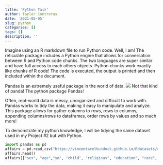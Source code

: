```yaml
---
title: 'Python Talk'
author: Taylor Contreras
date: '2021-05-05'
slug: python
categories: []
tags: []
description: ''
---
```

Imagine using an R markdown file to run Python code. Well, I am! The reticulate package includes a Python engine that allows for conversation between R and Python code chunks. The two languages are super similar and have full access to each others objects. Python chunks work exactly like chunks of R code! The code is executed, the output is printed and then included within the document. 

Pandas is an extremely useful package in the world of data. ![](/post/2021-05-05-python_files/Screen Shot 2021-05-08 at 9.49.13 PM.png)
Not that kind of panda! The python package Pandas!

Often, real-world data is messy, unorganized and difficult to work with. Pandas works to tidy the data, making it easy to manipulate and analyze. This package allows for gather columns to rows, rows to columns, appending columns/rows to dataframes, order rows by values and so much more! 

To demonstrate my python knowledge, I will be tidying the same dataset used in my Project #2 but with Python. 

```python
import pandas as pd
affairs = pd.read_csv("https://vincentarelbundock.github.io/Rdatasets/csv/Ecdat/Fair.csv")
affairs.head()
affairs[["sex", "age","ym", "child", "religious", "education", "rate", "nbaffairs"]].head()
```
